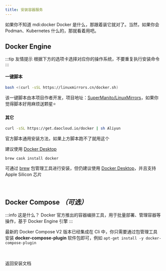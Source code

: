 ```yaml
---
title: 安装容器服务
---
```


如果你不知道 <ICON>mdi\:docker</ICON> Docker 是什么，那跟着装它就对了。当然，如果你会 Podman、Kubernetes 什么的，那就看着用吧。

## Docker Engine

:::tip 友情提示
根据下方的选项卡选择对应你的操作系统，不要重复执行安装命令
:::

<Tabs groupId="operating-systems">
  <TabItem value="linux" label="Linux" default>

  #### 一键脚本

  ```bash
  bash <(curl -sSL https://linuxmirrors.cn/docker.sh)
  ```

  该一键脚本由本项目作者开发，项目地址：[SuperManito/LinuxMirrors](https://github.com/SuperManito/LinuxMirrors)，如果你觉得脚本好用麻烦送颗星⭐

  #### 其它

  ```bash
  curl -sSL https://get.daocloud.io/docker | sh Aliyun
  ```

  官方脚本通用安装方法，如果上方脚本跑不了就用这个

  </TabItem>

  <TabItem value="windows" label="Windows">

  建议使用 [Docker Desktop](https://docs.docker.com/desktop/windows/install)

  </TabItem>

  <TabItem value="macos" label="macOS">

  ```bash
  brew cask install docker
  ```

  可通过 [brew](https://github.com/Homebrew/brew) 包管理工具进行安装，但仍建议使用 [Docker Desktop](https://docs.docker.com/desktop/mac/install)，并且支持 Apple Silicon 芯片

  </TabItem>
</Tabs>

ㅤ

## Docker Compose _（可选）_

:::info 这是什么？
Docker 官方推出的容器编排工具，用于批量部署、管理容器等操作，基于 Docker Engine 引擎
:::

最新的 Docker Compose V2 版本已经集成在 Cli 中，你只需要通过包管理工具安装 **docker-compose-plugin** 软件包即可，例如 `apt-get install -y docker-compose-plugin`

ㅤ

<Link className="button button--lg button--primary button--outline button--block" to="/docs/start/install">返回安装文档</Link>
